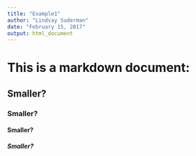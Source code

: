 ```yaml
---
title: "Example1"
author: "Lindsay Suderman"
date: "February 15, 2017"
output: html_document
---
```


# This is a markdown document:
## Smaller?
### Smaller?
#### Smaller?
##### Smaller?
```r



```
